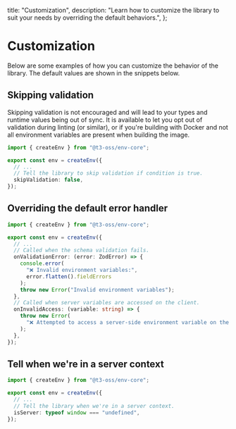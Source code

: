   title: "Customization",
  description:
    "Learn how to customize the library to suit your needs by overriding the default behaviors.",
};

# Customization

Below are some examples of how you can customize the behavior of the library. The default values are shown in the snippets below.

## Skipping validation

<Callout type="warning">

Skipping validation is not encouraged and will lead to your types and runtime values being out of sync. It is available to let you opt out of validation during linting (or similar), or if you're building with Docker and not all environment variables are present when building the image.

</Callout>

```ts title="src/env.ts"
import { createEnv } from "@t3-oss/env-core";

export const env = createEnv({
  // ...
  // Tell the library to skip validation if condition is true.
  skipValidation: false,
});
```

## Overriding the default error handler

```ts title="src/env.ts"
import { createEnv } from "@t3-oss/env-core";

export const env = createEnv({
  // ...
  // Called when the schema validation fails.
  onValidationError: (error: ZodError) => {
    console.error(
      "❌ Invalid environment variables:",
      error.flatten().fieldErrors
    );
    throw new Error("Invalid environment variables");
  },
  // Called when server variables are accessed on the client.
  onInvalidAccess: (variable: string) => {
    throw new Error(
      "❌ Attempted to access a server-side environment variable on the client"
    );
  },
});
```

## Tell when we're in a server context

```ts title="src/env.ts"
import { createEnv } from "@t3-oss/env-core";

export const env = createEnv({
  // ...
  // Tell the library when we're in a server context.
  isServer: typeof window === "undefined",
});
```
